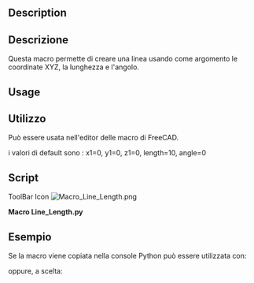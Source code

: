 <languages/>

{{Macro/it
|Name=Macro Line_Length
|Translate=Linea e opzioni
|Icon=Macro_Line_Length.png
|Description=Crea una linea usando come argomento le coordinate XYZ, la lunghezza e l'angolo.La nuova linea viene creata nella coordinata reale dell'oggetto, non nelle coordinate del corpo.<br/>{{ColoredText|(Riga di comando, incolla questa macro completa nella console Python)}}.
|Author=mario52
|Version=02.00
|Date=2014-08-08
|FCVersion=Tutte
|Download=[https://wiki.freecad.org/images/b/bd/Macro_Line_Length.png ToolBar Icon]
}}

<div lang="en" dir="ltr" class="mw-content-ltr">
==Description==
</div>

<div class="mw-translate-fuzzy">
==Descrizione==
Questa macro permette di creare una linea usando come argomento le coordinate XYZ, la lunghezza e l'angolo.
</div>

<div lang="en" dir="ltr" class="mw-content-ltr">
==Usage==
</div>

<div class="mw-translate-fuzzy">
==Utilizzo==
Può essere usata nell'editor delle macro di FreeCAD.
</div>

i valori di default sono : x1=0, y1=0, z1=0, length=10, angle=0

==Script==

<div lang="en" dir="ltr" class="mw-content-ltr">
ToolBar Icon [[Image:Macro_Line_Length.png]]
</div>

'''Macro Line_Length.py'''

{{MacroCode|code=
# -*- coding: utf-8 -*-
# créer une ligne avec une coordonnée une longueur et un angle sur le plan X Y
# create line with coordinate length and angle to plane X Y
import FreeCAD, FreeCADGui, Draft
from math import cos, sin, radians
#from FreeCAD import Base
 
def line_length(x1 = 0.0, y1 = 0.0, z1 = 0.0, length = 10.0, angle = 0.0):
    x2 = x1 + (length * cos(radians(angle)))
    y2 = y1 + (length * sin(radians(angle)))
    z2 = z1 #+ ()
    Draft.makeWire([FreeCAD.Vector(x1,y1,z1),FreeCAD.Vector(x2,y2,z2)])

#Example:
#x1 = 0.0          # Edit coordinate x1 origin
#y1 = 0.0          # Edit coordinate y1 origin
#z1 = 0.0          # Edit coordinate z1 origin
#length = 50.0       # Edit length
#angle  = 45.0       # Edit angle plane XY
 
#line_length(x1, y1, z1, length, angle)
}}

<span id="Example"></span>
== Esempio ==

Se la macro viene copiata nella console Python può essere utilizzata con:

{{Code|code=
>>> line_length(x1 = 0, y1 = 0, z1 = 0, length = 10, angle = 45)
}}

<div class="mw-translate-fuzzy">
oppure, a scelta:
</div>

{{Code|code=
>>> line_length(x1 = 10, y1 = 10, z1 = 0, length = 50)

>>> line_length(length = 50, angle = 45)
}}